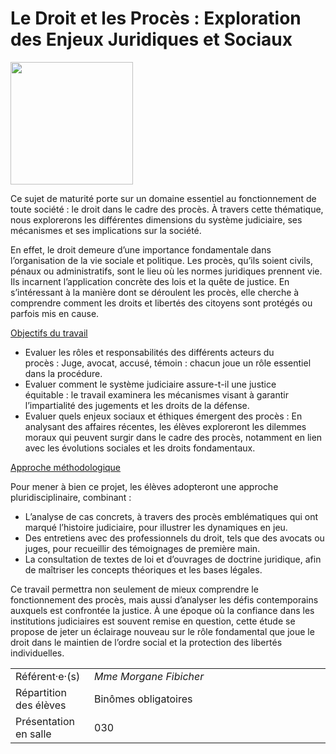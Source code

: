 # Le Droit et les Procès : Exploration des Enjeux Juridiques et Sociaux

::: {.center data-latex=""}
![](images/le-droit-et-les-proces-exploration-des-enjeux-ju.png){height=14em}
:::

Ce sujet de maturité porte sur un domaine essentiel au fonctionnement de
toute société : le droit dans le cadre des procès. À travers cette
thématique, nous explorerons les différentes dimensions du système
judiciaire, ses mécanismes et ses implications sur la société.

En effet, le droit demeure d'une importance fondamentale dans
l'organisation de la vie sociale et politique. Les procès, qu'ils
soient civils, pénaux ou administratifs, sont le lieu où les normes
juridiques prennent vie. Ils incarnent l'application concrète des lois
et la quête de justice. En s'intéressant à la manière dont se déroulent
les procès, elle cherche à comprendre comment les droits et libertés des
citoyens sont protégés ou parfois mis en cause.

[Objectifs du travail]{.underline}

-   Evaluer les rôles et responsabilités des différents acteurs du
    procès : Juge, avocat, accusé, témoin : chacun joue un rôle
    essentiel dans la procédure.
-   Evaluer comment le système judiciaire assure-t-il une justice
    équitable : le travail examinera les mécanismes visant à garantir
    l'impartialité des jugements et les droits de la défense.
-   Evaluer quels enjeux sociaux et éthiques émergent des procès : En
    analysant des affaires récentes, les élèves exploreront les dilemmes
    moraux qui peuvent surgir dans le cadre des procès, notamment en
    lien avec les évolutions sociales et les droits fondamentaux.

\newpage

[Approche méthodologique]{.underline}

Pour mener à bien ce projet, les élèves adopteront une approche
pluridisciplinaire, combinant : 

-   L'analyse de cas concrets, à travers des procès emblématiques qui
    ont marqué l'histoire judiciaire, pour illustrer les dynamiques en
    jeu.
-   Des entretiens avec des professionnels du droit, tels que des
    avocats ou juges, pour recueillir des témoignages de première main.
-   La consultation de textes de loi et d'ouvrages de doctrine
    juridique, afin de maîtriser les concepts théoriques et les bases
    légales.

Ce travail permettra non seulement de mieux comprendre le fonctionnement
des procès, mais aussi d'analyser les défis contemporains auxquels est
confrontée la justice. À une époque où la confiance dans les
institutions judiciaires est souvent remise en question, cette étude se
propose de jeter un éclairage nouveau sur le rôle fondamental que joue
le droit dans le maintien de l'ordre social et la protection des
libertés individuelles.

::: {.small data-latex=""}
|                        |                                            |
| :------------- | :----------------------------------------- |
| Référent·e·(s)         | _Mme Morgane Fibicher_                              |
| Répartition des élèves | Binômes obligatoires                                |
| Présentation en salle  | 030                                  |
:::